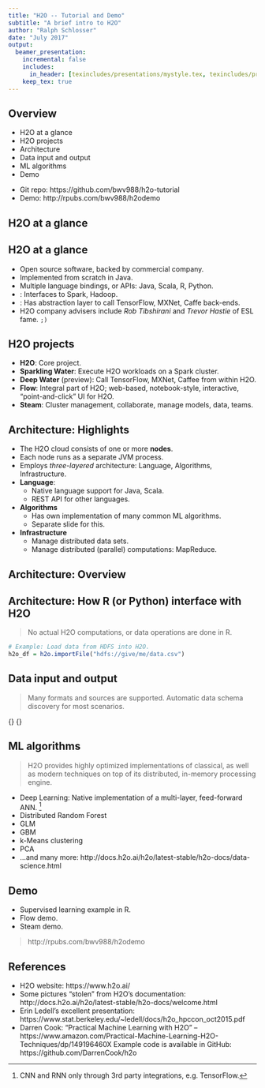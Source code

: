 ```yaml
---
title: "H2O -- Tutorial and Demo"
subtitle: "A brief intro to H2O"
author: "Ralph Schlosser"
date: "July 2017"
output:
  beamer_presentation:
    incremental: false
    includes:
      in_header: [texincludes/presentations/mystyle.tex, texincludes/presentations/settings.tex]
    keep_tex: true
---
```


## Overview

\orange{Agenda}

- H2O at a glance
- H2O projects
- Architecture
- Data input and output
- ML algorithms
- Demo

\orange{Links}

- Git repo: https://github.com/bwv988/h2o-tutorial
- Demo: http://rpubs.com/bwv988/h2odemo

## H2O at a glance

\begin{exampleblock}{}
      {\large ``H2O is an open source, in-memory, distributed, fast, and scalable machine learning and predictive analytics platform that   allows you to build machine learning models on big data and provides easy productionalization of those models in an enterprise environment.''}
  \vskip5mm
  \hspace*\fill{\small--- H2O.ai documentation}
\end{exampleblock}

  
## H2O at a glance

- Open source software, backed by commercial company.
- Implemented from scratch in Java.
- Multiple language bindings, or APIs: Java, Scala, R, Python.
- \HIGHLIGHT{Big data}: Interfaces to Spark, Hadoop.
- \orange{Deep Learning}: Has abstraction layer to call TensorFlow, MXNet, Caffe back-ends.
- H2O company advisers include *Rob Tibshirani* and *Trevor Hastie* of ESL fame. `;)`

## H2O projects

- **H2O**: Core project.
- **Sparkling Water**: Execute H2O workloads on a Spark cluster.
- **Deep Water** (preview): Call TensorFlow, MXNet, Caffee from within H2O.
- **Flow**: Integral part of H2O; web-based, notebook-style, interactive, "point-and-click" UI for H2O.
- **Steam**: Cluster management, collaborate, manage models, data, teams.

## Architecture: Highlights

- The H2O cloud consists of one or more **nodes**.
- Each node runs as a separate JVM process.
- Employs *three-layered* architecture: Language, Algorithms, Infrastructure.
- **Language**:
    - Native language support for Java, Scala. 
    - REST API for other languages.
- **Algorithms**
    - Has own implementation of many common ML algorithms.
    - Separate slide for this.
- **Infrastructure**
    - Manage distributed data sets.
    - Manage distributed (parallel) computations: MapReduce.

## Architecture: Overview

\begin{figure}
  \includegraphics[scale=0.4]{images/h2o_stack.png}
  \caption*{\tiny H2O components}
\end{figure}

## Architecture: How R (or Python) interface with H2O
> No actual H2O computations, or data operations are done in R.

```r
# Example: Load data from HDFS into H2O.
h2o_df = h2o.importFile("hdfs://give/me/data.csv")
```

\begincols
  \begincol{.48\textwidth}
     \includegraphics[scale=0.2]{images/r_hdfs_read_step2.png}
  \endcol
  \begincol{.48\textwidth}
     \includegraphics[scale=0.2]{images/r_hdfs_read_step3.png}
  \endcol
\endcols

## Data input and output
> Many formats and sources are supported. Automatic data schema discovery for most scenarios.

\begincols[T]
  \begincol{.48\textwidth}
  {\Large \orange{Formats}}
  \begin{itemize}
    \item CSV 
    \item ORC -- Optimized Row Columnar, new in Hadoop \& Hive
    \item SVMLight -- Sparse data format
    \item ARFF -- Attribute Relation File Format, from Weka
    \item XLS, XLSX
    \item Avro
    \item Parquet
  \end{itemize}
  \endcol
  \begincol{.48\textwidth}
  {\Large \orange{Sources}}
  \begin{itemize}
    \item Local files
    \item Remote files
    \item HDFS
    \item S3
    \item Alluxio
    \item JDBC
  \end{itemize}
  \endcol
\endcols

## ML algorithms

> H2O provides highly optimized \orange{from-scratch} implementations of classical, as well as modern techniques on top of its distributed, in-memory processing engine. 

- Deep Learning: Native implementation of a multi-layer, feed-forward ANN. [^1]
- Distributed Random Forest
- GLM
- GBM
- k-Means clustering
- PCA
- ...and many more: http://docs.h2o.ai/h2o/latest-stable/h2o-docs/data-science.html

[^1]: CNN and RNN only through 3rd party integrations, e.g. TensorFlow.

## Demo

- Supervised learning example in R.
- Flow demo.
- Steam demo.

> http://rpubs.com/bwv988/h2odemo

## References

- H2O website: https://www.h2o.ai/ 
- Some pictures "stolen" from H2O's documentation: http://docs.h2o.ai/h2o/latest-stable/h2o-docs/welcome.html
- Erin Ledell's excellent presentation: https://www.stat.berkeley.edu/~ledell/docs/h2o_hpccon_oct2015.pdf
- Darren Cook: "Practical Machine Learning with H2O" -- https://www.amazon.com/Practical-Machine-Learning-H2O-Techniques/dp/149196460X Example code is available in GitHub: https://github.com/DarrenCook/h2o